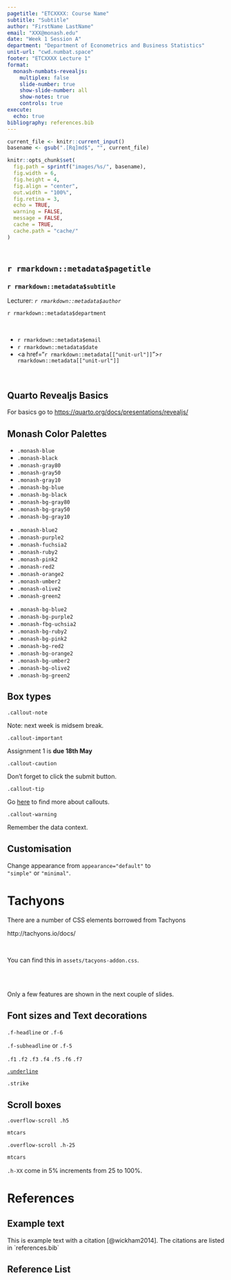```yaml
---
pagetitle: "ETCXXXX: Course Name"
subtitle: "Subtitle"
author: "FirstName LastName"
email: "XXX@monash.edu"
date: "Week 1 Session A"
department: "Department of Econometrics and Business Statistics"
unit-url: "cwd.numbat.space"
footer: "ETCXXXX Lecture 1"
format: 
  monash-numbats-revealjs:
    multiplex: false
    slide-number: true
    show-slide-number: all
    show-notes: true
    controls: true
execute:
  echo: true
bibliography: references.bib
---
```


```r
current_file <- knitr::current_input()
basename <- gsub(".[Rq]md$", "", current_file)

knitr::opts_chunk$set(
  fig.path = sprintf("images/%s/", basename),
  fig.width = 6,
  fig.height = 4,
  fig.align = "center",
  out.width = "100%",
  fig.retina = 3,
  echo = TRUE,
  warning = FALSE,
  message = FALSE,
  cache = TRUE,
  cache.path = "cache/"
)
```

## <br>[`r rmarkdown::metadata$pagetitle`]{.monash-blue} {background-image="images/bg-01.png"}

### `r rmarkdown::metadata$subtitle`

Lecturer: *`r rmarkdown::metadata$author`*

`r rmarkdown::metadata$department`

::: tl
<br>

<ul class="fa-ul">

<li><i class="fas fa-envelope"></i>`r rmarkdown::metadata$email`</li>

<li><i class="fas fa-calendar-alt"></i> `r rmarkdown::metadata$date`</li>

<li><i class="fa-solid fa-globe"></i> <a href="`r rmarkdown::metadata[["unit-url"]]`">`r rmarkdown::metadata[["unit-url"]]`</a></li>

</ul>

<br>
:::

## Quarto Revealjs Basics

For basics go to <https://quarto.org/docs/presentations/revealjs/>

## Monash Color Palettes

::: {.flex .f3}
::: w-33
-   [`.monash-blue`]{.monash-blue}
-   [`.monash-black`]{.monash-black}
-   [`.monash-gray80`]{.monash-gray80}
-   [`.monash-gray50`]{.monash-gray50}
-   [`.monash-gray10`]{.monash-gray10}
-   [`.monash-bg-blue`]{.monash-bg-blue .monash-white}
-   [`.monash-bg-black`]{.monash-bg-black .monash-white}
-   [`.monash-bg-gray80`]{.monash-bg-gray80 .monash-white}
-   [`.monash-bg-gray50`]{.monash-bg-gray50 .monash-white}
-   [`.monash-bg-gray10`]{.monash-bg-gray10 .monash-white}
:::

::: w-33
-   [`.monash-blue2`]{.monash-blue2}
-   [`.monash-purple2`]{.monash-purple2}
-   [`.monash-fuchsia2`]{.monash-fuchsia2}
-   [`.monash-ruby2`]{.monash-ruby2}
-   [`.monash-pink2`]{.monash-pink2}
-   [`.monash-red2`]{.monash-red2}
-   [`.monash-orange2`]{.monash-orange2}
-   [`.monash-umber2`]{.monash-umber2}
-   [`.monash-olive2`]{.monash-olive2}
-   [`.monash-green2`]{.monash-green2}
:::

::: w-33
-   [`.monash-bg-blue2`]{.monash-bg-blue2 .monash-white}
-   [`.monash-bg-purple2`]{.monash-bg-purple2 .monash-white}
-   [`.monash-fbg-uchsia2`]{.monash-bg-fuchsia2 .monash-white}
-   [`.monash-bg-ruby2`]{.monash-bg-ruby2 .monash-white}
-   [`.monash-bg-pink2`]{.monash-bg-pink2 .monash-white}
-   [`.monash-bg-red2`]{.monash-bg-red2 .monash-white}
-   [`.monash-bg-orange2`]{.monash-bg-orange2 .monash-white}
-   [`.monash-bg-umber2`]{.monash-bg-umber2 .monash-white}
-   [`.monash-bg-olive2`]{.monash-bg-olive2 .monash-white}
-   [`.monash-bg-green2`]{.monash-bg-green2 .monash-white}
:::
:::

## Box types

::: flex
::: w-50
::: callout-note
`.callout-note`

Note: next week is midsem break.
:::

::: callout-important
`.callout-important`

Assignment 1 is **due 18th May**
:::

::: callout-caution
`.callout-caution`

Don't forget to click the submit button.
:::
:::

::: {.w-50 .pl3}
::: callout-tip
`.callout-tip`

Go [here](https://quarto.org/docs/authoring/callouts.html) to find more about callouts.
:::

::: callout-warning
`.callout-warning`

Remember the data context.
:::

::: {.callout-tip appearance="simple"}
## Customisation

Change appearance from `appearance="default"` to<Br> `"simple"` or `"minimal"`.
:::
:::
:::

# Tachyons

::: f1.measure
There are a number of CSS elements borrowed from Tachyons

http://tachyons.io/docs/
:::

::: fragment
<br>

You can find this in `assets/tacyons-addon.css`.
:::

::: fragment
<br><br>

Only a few features are shown in the next couple of slides.
:::

## Font sizes and Text decorations

[`.f-headline`]{.f-headline} or [`.f-6`]{.f-6}

[`.f-subheadline`]{.f-subheadline} or [`.f-5`]{.f-5}

[`.f1`]{.f1} [`.f2`]{.f2} [`.f3`]{.f3} [`.f4`]{.f4} [`.f5`]{.f5} [`.f6`]{.f6} [`.f7`]{.f7}

[`.underline`]{.underline}

[`.strike`]{.strike}

## Scroll boxes

`.overflow-scroll .h5`

::: {.overflow-scroll .h5}
```r
mtcars
```
:::

`.overflow-scroll .h-25`

::: {.overflow-scroll .h-25}
```r
mtcars
```
:::

`.h-XX` come in 5% increments from 25 to 100%.

# References

## Example text

This is example text with a citation [@wickham2014]. The citations are listed in \`references.bib\`

## Reference List
